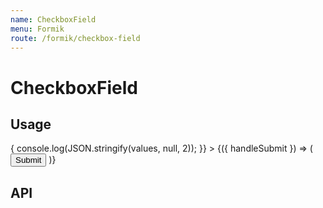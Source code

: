 ```yaml
---
name: CheckboxField
menu: Formik
route: /formik/checkbox-field
---
```



# CheckboxField

## Usage

<Playground>
  <Formik
    initialValues={{
      options: [],
    }}
    validationSchema={object().shape({
      options: array().of(string().required()).required(),
    })}
    onSubmit={values => {
      console.log(JSON.stringify(values, null, 2));
    }}
  >
    {({ handleSubmit }) => (
      <form onSubmit={handleSubmit}>
        <CheckboxField
          label="Options"
          name="options"
          required
          options={[
            { label: 'checkbox 1', value: 'check_1' },
            { label: 'checkbox 2', value: 'check_2' },
            { label: 'checkbox 3', value: 'check_3', disabled: true },
            { label: 'checkbox 4', value: 'check_4' },
          ]}
        />
        <Button type="submit">Submit</Button>
      </form>
    )}
  </Formik>
</Playground>

## API

<PropsTable of={CheckboxField} />
